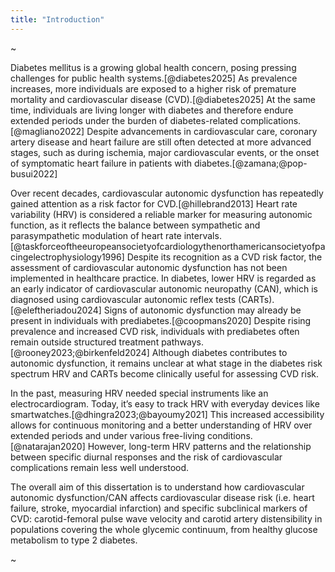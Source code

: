 ```yaml
---
title: "Introduction"
---
```


\newpage

\thispagestyle{empty}
~
\newpage

Diabetes mellitus is a growing global health concern, posing pressing challenges for public health systems.[@diabetes2025] As prevalence increases, more individuals are exposed to a higher risk of premature mortality and cardiovascular disease (CVD).[@diabetes2025] At the same time, individuals are living longer with diabetes and therefore endure extended periods under the burden of diabetes-related complications.[@magliano2022] Despite advancements in cardiovascular care, coronary artery disease and heart failure are still often detected at more advanced stages, such as during ischemia, major cardiovascular events, or the onset of symptomatic heart failure in patients with diabetes.[@zamana;@pop-busui2022]

Over recent decades, cardiovascular autonomic dysfunction has repeatedly gained attention as a risk factor for CVD.[@hillebrand2013] Heart rate variability (HRV) is considered a reliable marker for measuring autonomic function, as it reflects the balance between sympathetic and parasympathetic modulation of heart rate intervals.[@taskforceoftheeuropeansocietyofcardiologythenorthamericansocietyofpacingelectrophysiology1996] Despite its recognition as a CVD risk factor, the assessment of cardiovascular autonomic dysfunction has not been implemented in healthcare practice. In diabetes, lower HRV is regarded as an early indicator of cardiovascular autonomic neuropathy (CAN), which is diagnosed using cardiovascular autonomic reflex tests (CARTs).[@eleftheriadou2024] Signs of autonomic dysfunction may already be present in individuals with prediabetes.[@coopmans2020] Despite rising prevalence and increased CVD risk, individuals with prediabetes often remain outside structured treatment pathways.[@rooney2023;@birkenfeld2024] Although diabetes contributes to autonomic dysfunction, it remains unclear at what stage in the diabetes risk spectrum HRV and CARTs become clinically useful for assessing CVD risk.

In the past, measuring HRV needed special instruments like an electrocardiogram. Today, it's easy to track HRV with everyday devices like smartwatches.[@dhingra2023;@bayoumy2021] This increased accessibility allows for continuous monitoring and a better understanding of HRV over extended periods and under various free-living conditions.[@natarajan2020] However, long-term HRV patterns and the relationship between specific diurnal responses and the risk of cardiovascular complications remain less well understood.

The overall aim of this dissertation is to understand how cardiovascular autonomic dysfunction/CAN affects cardiovascular disease risk (i.e. heart failure, stroke, myocardial infarction) and specific subclinical markers of CVD: carotid-femoral pulse wave velocity and carotid artery distensibility in populations covering the whole glycemic continuum, from healthy glucose metabolism to type 2 diabetes.

\newpage

\thispagestyle{empty}
~
\newpage